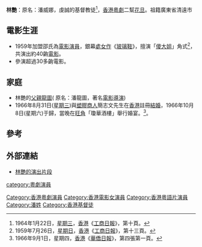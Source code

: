 '''林艷'''：原名：潘威娜，虔誠的基督教徒<ref>1964年1月22日，[[星期三|星期三]]，[[香港|香港]]《[[工商日報|工商日報]]》，第十頁。</ref>，[[香港|香港]][[粵劇|粵劇]]二幫[[花旦|花旦]]。祖籍廣東省清遠市

==電影生涯==
* 1959年加盟邵氏為[[電影|電影]][[演員|演員]]，銀幕[[處女作|處女作]]《[[玻璃鞋|玻璃鞋]]》，擅演「[[傻大姐|傻大姐]]」角式<ref>1959年7月26日，[[星期日|星期日]]，[[香港|香港]]《[[工商日報|工商日報]]》，第十三頁。</ref>，共演出約40齣[[電影|電影]]。
* 參演超過30多齣電影。

==家庭==
* 林艷的[[父親|父親]][[龍圖|龍圖]]( 原名：潘龍圖，著名[[電影|電影]][[導演|導演]])
* 1966年8月31日([[星期三|星期三]])與[[塑膠|塑膠]][[商人|商人]]簡志文先生在[[香港|香港]]註冊[[結婚|結婚]]，1966年10月8日(星期六)于歸，當晚在[[旺角|旺角]]「瓊華酒樓」舉行婚宴。<ref>1966年9月1日，星期四，[[香港|香港]]《[[華僑日報|華僑日報]]》，第四張第一頁。</ref>。

==參考==
<div class="references-small">
<references />
</div>

==外部連結==
* [http://www.youtube.com/watch?v=mgL0Hvl8Erk 林艷的演出片段] {{Wayback|url=http://www.youtube.com/watch?v=mgL0Hvl8Erk |date=20210203172557 }}

[[category:粵劇演員|category:粵劇演員]]
[[Category:香港粵劇演員|Category:香港粵劇演員]]
[[Category:香港電影女演員|Category:香港電影女演員]]
[[Category:香港粵語片演員|Category:香港粵語片演員]]
[[Category:潘姓|Category:潘姓]]
[[Category:香港基督徒|Category:香港基督徒]]